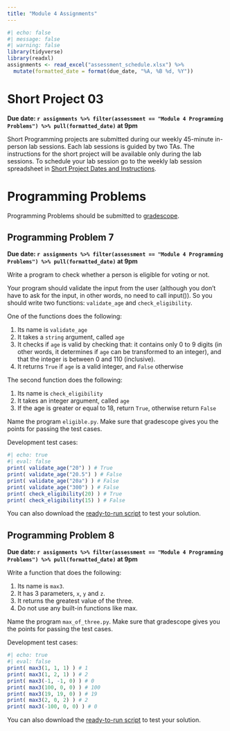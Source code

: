 ```yaml
---
title: "Module 4 Assignments"
---
```


```r
#| echo: false
#| message: false
#| warning: false
library(tidyverse)
library(readxl)
assignments <- read_excel("assessment_schedule.xlsx") %>% 
  mutate(formatted_date = format(due_date, "%A, %B %d, %Y"))
```


# Short Project 03

**Due date: `r assignments %>% filter(assessment == "Module 4 Programming Problems") %>% pull(formatted_date)` at 9pm**

Short Programming projects are submitted during our weekly 45-minute in-person lab sessions. Each lab sessions is guided by two TAs. The instructions for the short project will be available only during the lab sessions. To schedule your lab session go to the weekly lab session spreadsheet in [Short Project Dates and Instructions](short-projects.html).

# Programming Problems

Programming Problems should be submitted to [gradescope](https://www.gradescope.com/courses/822022).

## Programming Problem 7

**Due date: `r assignments %>% filter(assessment == "Module 4 Programming Problems") %>% pull(formatted_date)` at 9pm**

Write a program to check whether a person is eligible for voting or not.

Your program should validate the input from the user (although you don't have to ask for the input, in other words, no need to call input()). So you should write two functions: `validate_age` and `check_eligibility`.

One of the functions does the following:

1.  Its name is `validate_age`
2.  It takes a `string` argument, called `age`
3.  It checks if `age` is valid by checking that: it contains only 0 to 9 digits (in other words, it determines if `age` can be transformed to an integer), and that the integer is between 0 and 110 (inclusive).
4.  It returns `True` if `age` is a valid integer, and `False` otherwise

The second function does the following:

1.  Its name is `check_eligibility`
2.  It takes an integer argument, called `age`
3.  If the age is greater or equal to 18, return `True`, otherwise return `False`

Name the program `eligible.py`. Make sure that gradescope gives you the points for passing the test cases.

Development test cases:

```r
#| echo: true
#| eval: false
print( validate_age("20") ) # True
print( validate_age("20.5") ) # False
print( validate_age("20a") ) # False
print( validate_age("300") ) # False
print( check_eligibility(20) ) # True
print( check_eligibility(15) ) # False
```

You can also download the [ready-to-run script](test_scripts/test_eligible.py) to test your solution.

## Programming Problem 8

**Due date: `r assignments %>% filter(assessment == "Module 4 Programming Problems") %>% pull(formatted_date)` at 9pm**

Write a function that does the following:

1.  Its name is `max3`.
2.  It has 3 parameters, `x`, `y` and `z`.
3.  It returns the greatest value of the three.
4.  Do not use any built-in functions like max.

Name the program `max_of_three.py`. Make sure that gradescope gives you the points for passing the test cases.

Development test cases:

```r
#| echo: true
#| eval: false
print( max3(1, 1, 1) ) # 1
print( max3(1, 2, 1) ) # 2
print( max3(-1, -1, 0) ) # 0
print( max3(100, 0, 0) ) # 100
print( max3(19, 19, 0) ) # 19
print( max3(2, 0, 2) ) # 2
print( max3(-100, 0, 0) ) # 0
```

You can also download the [ready-to-run script](test_scripts/test_max_of_three.py) to test your solution.
